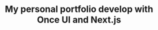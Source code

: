 ---
title: "My personal portfolio develop with Once UI and Next.js"
publishedAt: "2025-03-03"
summary: "Explore the enduring debate between using spaces and tabs for code indentation, and why this choice matters more than you might think."
images:
  - "/images/portfolio/img-1.png"
  - "/images/portfolio/img-2.png"
  - "/images/portfolio/img-3.png"
  - "/images/portfolio/img-4.png"
team:
  - name: "Braya Cheat"
    role: "Software Developer"
    avatar: "/images/avatar.jpg"
    linkedIn: "https://www.linkedin.com/company/once-ui/"
link: "https://once-ui.com/"
---